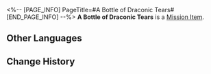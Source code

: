 <%-- [PAGE_INFO]
PageTitle=#A Bottle of Draconic Tears#
[END_PAGE_INFO] --%>
{{Item Infobox
|id          = 140184
|image       = Item A Bottle of Draconic Tears.png
|type        = Mission Item
|invCategory = Missions
|rarity      = 3
|effect      = 
|description = Mineral deposit formed by some kind of creature. Rumored to be pearls that solidified from drakons' tears, and is very popular among Outworlders who love such legends.<br />''"Drakons in the ancient sea, centuries long they may live. Tears shed dry into pearls, fat burns in lamps of old."''
}}
'''A Bottle of Draconic Tears''' is a [[Mission Item]].

==Other Languages==
{{Other Languages
|en   = A Bottle of Draconic Tears
|zhs  = 一罐「鲛人泪」
|zht  = 一罐「鮫人淚」
|ja   = 「鮫人涙」1缶
|ko   = 「인어 눈물」 한 병
|es   = Botella con lágrimas de draco
|fr   = Bouteille de larmes draconiques
|ru   = Кувшин со слезами чешуйчатых
|th   = ขวด "Draconic Tear"
|vi   = Một Hũ "Nước Mắt Người Cá"
|de   = Eine Flasche mit Drachentränen
|id   = Sebotol "Draconic Tear"
|pt   = Garrafa de Lágrimas Dracônicas
}}

==Change History==
{{Change History|2.0}}
